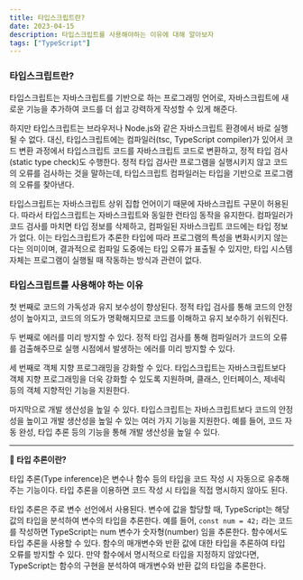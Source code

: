 ```yaml
---
title: 타입스크립트란?
date: 2023-04-15
description: 타입스크립트를 사용해야하는 이유에 대해 알아보자
tags: ["TypeScript"]
---
```


### 타입스크립트란?

타입스크립트는 자바스크립트를 기반으로 하는 프로그래밍 언어로, 자바스크립트에 새로운 기능을 추가하여 코드를 더 쉽고 강력하게 작성할 수 있게 해준다.

하지만 타입스크립트는 브라우저나 Node.js와 같은 자바스크립트 환경에서 바로 실행될 수 없다. 대신, 타입스크립트에는 컴파일러(tsc, TypeScript compiler)가 있어서 코드 변환 과정에서 타입스크립트 코드를 자바스크립트 코드로 변환하고, 정적 타입 검사(static type check)도 수행한다. 정적 타입 검사란 프로그램을 실행시키지 않고 코드의 오류를 검사하는 것을 말하는데, 타입스크립트 컴파일러는 타입을 기반으로 프로그램의 오류를 찾아낸다.

타입스크립트는 자바스크립트 상위 집합 언어이기 때문에 자바스크립트 구문이 허용된다. 따라서 타입스크립트는 자바스크립트와 동일한 런타임 동작을 유지한다. 컴파일러가 코드 검사를 마치면 타입 정보를 삭제하고, 컴파일된 자바스크립트 코드에는 타입 정보가 없다. 이는 타입스크립트가 추론한 타입에 따라 프로그램의 특성을 변화시키지 않는다는 의미이며, 결과적으로 컴파일 도중에는 타입 오류가 표출될 수 있지만, 타입 시스템 자체는 프로그램이 실행될 때 작동하는 방식과 관련이 없다.

### 타입스크립트를 사용해야 하는 이유

첫 번째로 코드의 가독성과 유지 보수성이 향상된다. 정적 타입 검사를 통해 코드의 안정성이 높아지고, 코드의 의도가 명확해지므로 코드를 이해하고 유지 보수하기 쉬워진다.

두 번째로 에러를 미리 방지할 수 있다. 정적 타입 검사를 통해 컴파일러가 코드의 오류를 검출해주므로 실행 시점에서 발생하는 에러를 미리 방지할 수 있다.

세 번째로 객체 지향 프로그래밍을 강화할 수 있다. 타입스크립트는 자바스크립트보다 객체 지향 프로그래밍을 더욱 강화할 수 있도록 지원하며, 클래스, 인터페이스, 제네릭 등의 객체 지향적인 기능을 지원한다.

마지막으로 개발 생산성을 높일 수 있다. 타입스크립트는 자바스크립트보다 코드의 안정성을 높이고 개발 생산성을 높일 수 있는 여러 가지 기능을 지원한다. 예를 들어, 코드 자동 완성, 타입 추론 등의 기능을 통해 개발 생산성을 높일 수 있다.

---

**🤔 타입 추론이란?**

타입 추론(Type inference)은 변수나 함수 등의 타입을 코드 작성 시 자동으로 유추해주는 기능이다. 타입 추론을 이용하면 코드 작성 시 타입을 직접 명시하지 않아도 된다.

타입 추론은 주로 변수 선언에서 사용된다. 변수에 값을 할당할 때, TypeScript는 해당 값의 타입을 분석하여 변수의 타입을 추론한다. 예를 들어, `const num = 42;` 라는 코드를 작성하면 TypeScript는 num 변수가 숫자형(number) 임을 추론한다. 함수에서도 타입 추론을 사용할 수 있다. 함수의 매개변수와 반환 값에 대한 타입을 추론하여 타입 오류를 방지할 수 있다. 만약 함수에서 명시적으로 타입을 지정하지 않았다면, TypeScript는 함수의 구현을 분석하여 매개변수와 반환 값의 타입을 추론한다.
